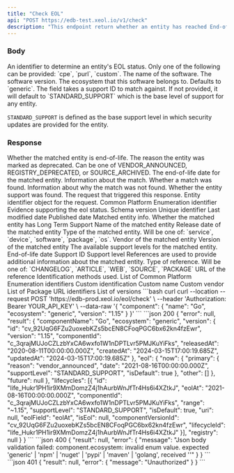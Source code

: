 ```yaml
---
title: "Check EOL"
api: "POST https://edb-test.xeol.io/v1/check"
description: "This endpoint return whether an entity has reached End-of-Life (EOL) status."
---
```


### Body

<ParamField body="component" type="object" required>
  An identifier to determine an entity's EOL status. Only one of the following can be provided: `cpe`, `purl`, `custom`.
  <Expandable title="properties">
    <ParamField body="name" type="string" required>
      The name of the software. 
    </ParamField>
    <ParamField body="version" type="string" required>
      The software version.
    </ParamField>
    <ParamField body="ecosystem" type="string" required>
      The ecosystem that this software belongs to. Defaults to `generic`.
    </ParamField>
  </Expandable>
</ParamField>

<ParamField body="lifecycle" type="string">
  The field takes a support ID to match against. If not provided, it will default to `STANDARD_SUPPORT` which is the base level
  of support for any entity.

  `STANDARD_SUPPORT` is defined as the base support level in which security updates are provided for the entity.
</ParamField>

### Response

<ResponseField name="eol" type="boolean">
  Whether the matched entity is end-of-life.
</ResponseField>

<ResponseField name="eol_reason" type="string">
  The reason the entity was marked as deprecated. Can be one of VENDOR_ANNOUNCED, REGISTRY_DEPRECATED, or SOURCE_ARCHIVED.
</ResponseField>

<ResponseField name="eol_date" type="string">
  The end-of-life date for the matched entity.
</ResponseField>

<ResponseField name="match" type="object">
  Information about the match.
  <Expandable title="match">
    <ResponseField name="found" type="bool">
      Whether a match was found.
    </ResponseField>
    <ResponseField name="message" type="string">
      Information about why the match was not found.
    </ResponseField>
  </Expandable>
</ResponseField>

<ResponseField name="found_support" type="boolean">
  Whether the entity support was found.
</ResponseField>


<ResponseField name="request" type="object">
  The request that triggered this response.
  <Expandable title="request">
    <ResponseField name="identifier" type="object">
      Entity identifier object for the request.
      <Expandable title="identifier">
        <ResponseField name="cpe" type="string">
          Common Platform Enumeration identifier
        </ResponseField>
      </Expandable>
    </ResponseField>
  </Expandable>
</ResponseField>

<ResponseField name="evidence" type="object">
  Evidence supporting the eol status.
  <Expandable title="evidence">
    <ResponseField name="schema_version" type="string">
      Schema version
    </ResponseField>
    <ResponseField name="id" type="string">
      Unique identifier
    </ResponseField>
    <ResponseField name="modified" type="datetime">
      Last modified date
    </ResponseField>
    <ResponseField name="published" type="datetime">
      Published date
    </ResponseField>
    <ResponseField name="entity" type="object">
      Matched entity info.
      <Expandable title="entity">
        <ResponseField name="lts" type="boolean">
          Whether the matched entity has Long Term Support
        </ResponseField>
        <ResponseField name="name" type="string">
          Name of the matched entity
        </ResponseField>
        <ResponseField name="released" type="datetime">
          Release date of the matched entity
        </ResponseField>
        <ResponseField name="type" type="string">
          Type of the matched entity. Will be one of: `service`, `device`, `software`, `package`, `os`.
        </ResponseField>
        <ResponseField name="vendor" type="string">
          Vendor of the matched entity
        </ResponseField>
        <ResponseField name="version" type="string">
          Version of the matched entity
        </ResponseField>
      </Expandable>
    </ResponseField>
    <ResponseField name="support" type="object[]">
      The available support levels for the matched entity.
      <Expandable title="support">
        <ResponseField name="eol" type="datetime">
          End-of-life date
        </ResponseField>
        <ResponseField name="id" type="string">
          Support ID
        </ResponseField>
        <ResponseField name="level" type="integer">
          Support level
        </ResponseField>
      </Expandable>
    </ResponseField>
    <ResponseField name="references" type="object[]">
      References are used to provide additional information about the matched entity.
      <Expandable title="references">
        <ResponseField name="type" type="string">
          Type of reference. Will be one of: `CHANGELOG`, `ARTICLE`, `WEB`, `SOURCE`, `PACKAGE`
        </ResponseField>
        <ResponseField name="url" type="string">
          URL of the reference
        </ResponseField>
      </Expandable>
    </ResponseField>
    <ResponseField name="identification" type="object">
      Identification methods used.
      <Expandable title="identification">
        <ResponseField name="cpes" type="string[]">
          List of Common Platform Enumeration identifiers
        </ResponseField>
        <ResponseField name="custom" type="object">
          Custom identification
          <Expandable title="custom">
            <ResponseField name="name" type="string">
              Custom name
            </ResponseField>
            <ResponseField name="vendor" type="string">
              Custom vendor
            </ResponseField>
          </Expandable>
        </ResponseField>
        <ResponseField name="purls" type="string[]">
          List of Package URL identifiers
        </ResponseField>
        <ResponseField name="versions" type="string[]">
          List of versions
        </ResponseField>
      </Expandable>
    </ResponseField>
  </Expandable>
</ResponseField>


<RequestExample>
  ```bash curl
  curl --location --request POST 'https://edb-prod.xeol.io/eol/check' \
  --header 'Authorization: Bearer YOUR_API_KEY' \
  --data-raw '{
    "component": {
        "name": "Go",
        "ecosystem": "generic",
        "version": "1.15"
    }
  }'
  ```
</RequestExample>

<ResponseExample>
  ```json 200
  {
    "error": null,
    "result": {
      "componentName": "Go",
      "ecosystem": "generic",
      "version": {
        "id": "cv_92UqG6FZu2uoxebKZs5bcEN8CFoqPGC6bx62kn4fzEwr",
        "version": "1.15",
        "componentId": "c_3qrajMUJoCZLzbYxCA6wxfo1W1nDPTLvr5PMJKuYiFks",
        "releasedAt": "2020-08-11T00:00:00.000Z",
        "createdAt": "2024-03-15T17:00:19.685Z",
        "updatedAt": "2024-03-15T17:00:19.685Z"
      },
      "eol": {
        "now": {
          "primary": {
            "reason": "vendor_announced",
            "date": "2021-08-16T00:00:00.000Z",
            "supportLevel": "STANDARD_SUPPORT",
            "isDefault": true
          },
          "other": []
        },
        "future": null
      },
      "lifecycles": [{
        "id": "life_Hukr1PH1ir9XMmDomzZ4j1hAurbWnJfTr4Hs6i4XZtkJ",
        "eolAt": "2021-08-16T00:00:00.000Z",
        "componentId": "c_3qrajMUJoCZLzbYxCA6wxfo1W1nDPTLvr5PMJKuYiFks",
        "range": "~1.15",
        "supportLevel": "STANDARD_SUPPORT",
        "isDefault": true,
        "uri": null,
        "eolField": "eolAt",
        "isEol": null,
        "componentVersionId": "cv_92UqG6FZu2uoxebKZs5bcEN8CFoqPGC6bx62kn4fzEwr",
        "lifecycleId": "life_Hukr1PH1ir9XMmDomzZ4j1hAurbWnJfTr4Hs6i4XZtkJ"
      }],
      "registry": null
    }
  }
  ```
  ```json 400
  {
    "result": null,
    "error": {
      "message": "Json body validation failed: component.ecosystem: invalid enum value. expected 'generic' | 'npm' | 'nuget' | 'pypi' | 'maven' | 'golang', received ''"
    }
  }
  ```
  ```json 401
  {
    "result": null,
    "error": {
      "message": "Unauthorized"
    }
  }
  ```
</ResponseExample>

